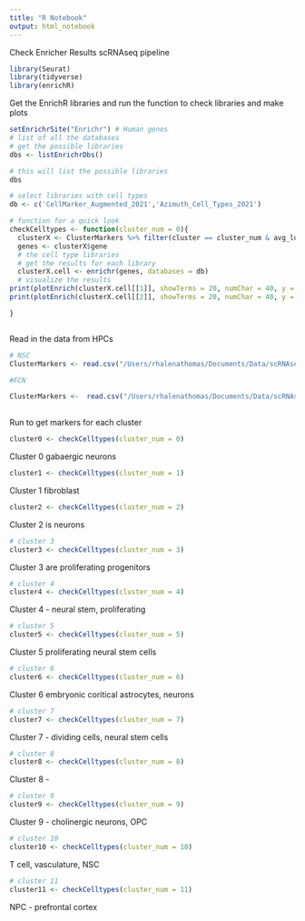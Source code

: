 ```yaml
---
title: "R Notebook"
output: html_notebook
---
```


Check Enricher Results scRNAseq pipeline


```r

library(Seurat)
library(tidyverse)
library(enrichR)


```

Get the EnrichR libraries and run the function to check libraries and make plots
```r
setEnrichrSite("Enrichr") # Human genes
# list of all the databases
# get the possible libraries
dbs <- listEnrichrDbs()

# this will list the possible libraries
dbs

# select libraries with cell types
db <- c('CellMarker_Augmented_2021','Azimuth_Cell_Types_2021')

# function for a quick look
checkCelltypes <- function(cluster_num = 0){
  clusterX <- ClusterMarkers %>% filter(cluster == cluster_num & avg_log2FC > 0.25)
  genes <- clusterX$gene
  # the cell type libraries
  # get the results for each library
  clusterX.cell <- enrichr(genes, databases = db)
  # visualize the results
print(plotEnrich(clusterX.cell[[1]], showTerms = 20, numChar = 40, y = "Count", orderBy = "P.value", title = 'CellMarker_Augmented_2021'))
print(plotEnrich(clusterX.cell[[2]], showTerms = 20, numChar = 40, y = "Count", orderBy = "P.value", title = 'Azimuth_Cell_Types_2021'))

}



```


Read in the data from HPCs

```r
# NSC
ClusterMarkers <- read.csv("/Users/rhalenathomas/Documents/Data/scRNAseq/ADHD_ZNZ_Mcgill/ADHDresultsFeb10/NSC/step7/info7/marker/ClusterMarkers.csv")

#FCN

ClusterMarkers <-  read.csv("/Users/rhalenathomas/Documents/Data/scRNAseq/ADHD_ZNZ_Mcgill/ADHDresultsFeb10/FCN/step7/info7/marker/ClusterMarkers.csv")
  
```


Run to get markers for each cluster 


```r

cluster0 <- checkCelltypes(cluster_num = 0)

```
Cluster 0  gabaergic neurons


```r
cluster1 <- checkCelltypes(cluster_num = 1)
```
Cluster 1 fibroblast


```r
cluster2 <- checkCelltypes(cluster_num = 2)
```
Cluster 2 is neurons


```r
# cluster 3
cluster3 <- checkCelltypes(cluster_num = 3)

```
Cluster 3 are proliferating progenitors


```r
# cluster 4
cluster4 <- checkCelltypes(cluster_num = 4)
```
Cluster 4 - neural stem, proliferating



```r
# cluster 5
cluster5 <- checkCelltypes(cluster_num = 5)

```
Cluster 5 proliferating neural stem cells



```r
# cluster 6
cluster6 <- checkCelltypes(cluster_num = 6)

```
Cluster 6 embryonic coritical astrocytes, neurons 

```r
# cluster 7
cluster7 <- checkCelltypes(cluster_num = 7)

```
Cluster 7 - dividing cells, neural stem cells

```r
# cluster 8
cluster8 <- checkCelltypes(cluster_num = 8)
```

Cluster 8 - 

```r
# cluster 9
cluster9 <- checkCelltypes(cluster_num = 9)
```

Cluster 9 - cholinergic neurons, OPC

```r
# cluster 10
cluster10 <- checkCelltypes(cluster_num = 10)
```
T cell, vasculature, NSC

```r
# cluster 11
cluster11 <- checkCelltypes(cluster_num = 11)
```

NPC - prefrontal cortex



